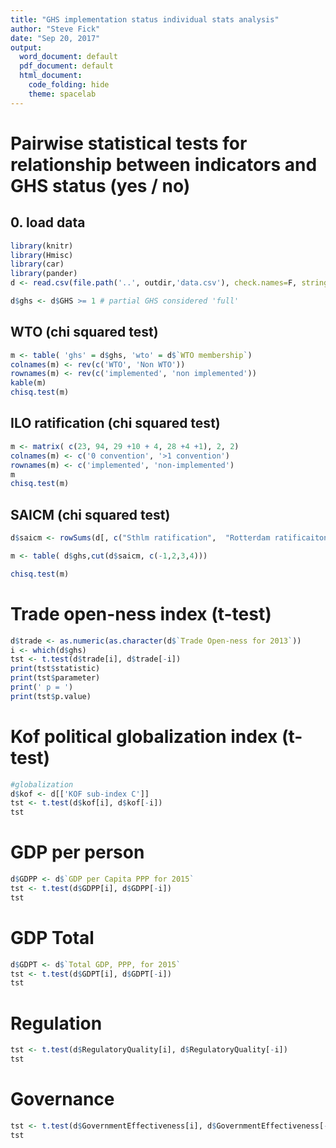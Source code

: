 ```yaml
---
title: "GHS implementation status individual stats analysis"
author: "Steve Fick"
date: "Sep 20, 2017"
output:
  word_document: default
  pdf_document: default
  html_document:
    code_folding: hide
    theme: spacelab
---
```


# Pairwise statistical tests for relationship between indicators and GHS status (yes / no)

## 0. load data
```r
library(knitr)
library(Hmisc)
library(car)
library(pander)
d <- read.csv(file.path('..', outdir,'data.csv'), check.names=F, strings=F)

d$ghs <- d$GHS >= 1 # partial GHS considered 'full'

```  

## WTO (chi squared test)

```r
m <- table( 'ghs' = d$ghs, 'wto' = d$`WTO membership`)
colnames(m) <- rev(c('WTO', 'Non WTO'))
rownames(m) <- rev(c('implemented', 'non implemented'))
kable(m)
chisq.test(m)
```  

## ILO ratification (chi squared test)

```r

m <- matrix( c(23, 94, 29 +10 + 4, 28 +4 +1), 2, 2)
colnames(m) <- c('0 convention', '>1 convention')
rownames(m) <- c('implemented', 'non-implemented')
m
chisq.test(m)

```  

## SAICM (chi squared test)

```r
d$saicm <- rowSums(d[, c("Sthlm ratification",  "Rotterdam ratificaiton","Basel ratification","SAICM focal point in place=1")])

m <- table( d$ghs,cut(d$saicm, c(-1,2,3,4)))

chisq.test(m)
```  

# Trade open-ness index (t-test)

```r
d$trade <- as.numeric(as.character(d$`Trade Open-ness for 2013`))
i <- which(d$ghs)
tst <- t.test(d$trade[i], d$trade[-i])
print(tst$statistic)
print(tst$parameter)
print(' p = ')
print(tst$p.value)

```  

# Kof political globalization index (t-test)
```r
#globalization
d$kof <- d[['KOF sub-index C']]
tst <- t.test(d$kof[i], d$kof[-i])
tst
```

# GDP per person
```r
d$GDPP <- d$`GDP per Capita PPP for 2015`
tst <- t.test(d$GDPP[i], d$GDPP[-i])
tst


```

# GDP Total
```r
d$GDPT <- d$`Total GDP, PPP, for 2015`
tst <- t.test(d$GDPT[i], d$GDPT[-i])
tst
```

# Regulation 
```r
tst <- t.test(d$RegulatoryQuality[i], d$RegulatoryQuality[-i])
tst

```

# Governance
```r
tst <- t.test(d$GovernmentEffectiveness[i], d$GovernmentEffectiveness[-i])
tst

```


